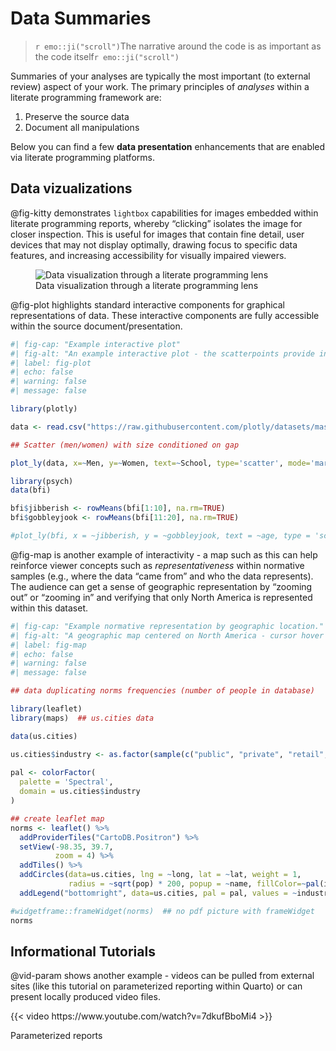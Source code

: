 # Data Summaries {#sec-summary}

> `r emo::ji("scroll")`The narrative around the code is as important as the code itself`r emo::ji("scroll")`

Summaries of your analyses are typically the most important (to external review) aspect of your work. The primary principles of *analyses* within a literate programming framework are:  

1. Preserve the source data
2. Document all manipulations

Below you can find a few **data presentation** enhancements that are enabled via literate programming platforms.  

## Data vizualizations

@fig-kitty demonstrates `lightbox` capabilities for images embedded within literate programming reports, whereby "clicking" isolates the image for closer inspection. This is useful for images that contain fine detail, user devices that may not display optimally, drawing focus to specific data features, and increasing accessibility for visually impaired viewers.

![Data visualization through a literate programming lens](data-vis-tips.png){#fig-kitty .lightbox fig-alt="glasses and horizontal bars representing data visualization inspection"}

@fig-plot highlights standard interactive components for graphical representations of data. These interactive components are fully accessible within the source document/presentation.  

```{r}
#| fig-cap: "Example interactive plot"
#| fig-alt: "An example interactive plot - the scatterpoints provide information upon cursor hover"
#| label: fig-plot
#| echo: false
#| warning: false
#| message: false

library(plotly)

data <- read.csv("https://raw.githubusercontent.com/plotly/datasets/master/school_earnings.csv")

## Scatter (men/women) with size conditioned on gap

plot_ly(data, x=~Men, y=~Women, text=~School, type='scatter', mode='markers', color=~Gap, marker=list(size=~Gap, opacity=0.5))

library(psych)
data(bfi)

bfi$jibberish <- rowMeans(bfi[1:10], na.rm=TRUE)
bfi$gobbleyjook <- rowMeans(bfi[11:20], na.rm=TRUE)

#plot_ly(bfi, x = ~jibberish, y = ~gobbleyjook, text = ~age, type = 'scatter', mode = 'markers', color=~gender, marker = list(size = ~age, opacity = 0.5))

```

@fig-map is another example of interactivity - a map such as this can help reinforce viewer concepts such as *representativeness* within normative samples (e.g., where the data "came from" and who the data represents). The audience can get a sense of geographic representation by "zooming out" or "zooming in" and verifying that only North America is represented within this dataset.  

```{r}
#| fig-cap: "Example normative representation by geographic location."
#| fig-alt: "A geographic map centered on North America - cursor hover provides city information"
#| label: fig-map
#| echo: false
#| warning: false
#| message: false

## data duplicating norms frequencies (number of people in database)

library(leaflet)
library(maps)  ## us.cities data

data(us.cities)

us.cities$industry <- as.factor(sample(c("public", "private", "retail", "manufacturing"), size=1005, replace=TRUE))
  
pal <- colorFactor(
  palette = 'Spectral',
  domain = us.cities$industry
)

## create leaflet map
norms <- leaflet() %>% 
  addProviderTiles("CartoDB.Positron") %>% 
  setView(-98.35, 39.7,
          zoom = 4) %>%
  addTiles() %>%
  addCircles(data=us.cities, lng = ~long, lat = ~lat, weight = 1,
             radius = ~sqrt(pop) * 200, popup = ~name, fillColor=~pal(industry)) %>%
  addLegend("bottomright", data=us.cities, pal = pal, values = ~industry, opacity = 1)

#widgetframe::frameWidget(norms)  ## no pdf picture with frameWidget
norms
```

## Informational Tutorials

@vid-param shows another example - videos can be pulled from external sites (like this tutorial on parameterized reporting within Quarto) or can present locally produced video files.

::: {#vid-param}

{{< video https://www.youtube.com/watch?v=7dkufBboMi4 >}}

Parameterized reports

:::
